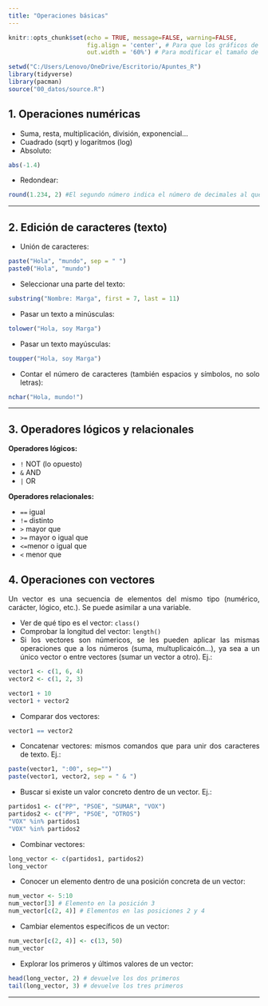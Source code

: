 ```yaml
---
title: "Operaciones básicas"
---
```


```{=html}
<style>
body {
text-align: justify}
</style>
```

```r
knitr::opts_chunk$set(echo = TRUE, message=FALSE, warning=FALSE,
                      fig.align = 'center', # Para que los gráficos de los comandos estén centrados en la página
                      out.width = '60%') # Para modificar el tamaño de los gráficos (en este caso hacerlos algo más pequeños)
```

```r
setwd("C:/Users/Lenovo/OneDrive/Escritorio/Apuntes_R")
library(tidyverse)
library(pacman)
source("00_datos/source.R")
```

## 1. Operaciones numéricas

-   Suma, resta, multiplicación, división, exponencial...
-   Cuadrado (sqrt) y logaritmos (log)
-   Absoluto:

```r
abs(-1.4)
```

-   Redondear:

```r
round(1.234, 2) #El segundo número indica el número de decimales al que se redondeará.
```

------------------------------------------------------------------------

## 2. Edición de caracteres (texto)

-   Unión de caracteres:

```r
paste("Hola", "mundo", sep = " ")
paste0("Hola", "mundo")
```

-   Seleccionar una parte del texto:

```r
substring("Nombre: Marga", first = 7, last = 11)
```

-   Pasar un texto a minúsculas:

```r
tolower("Hola, soy Marga")
```

-   Pasar un texto mayúsculas:

```r
toupper("Hola, soy Marga")
```

-   Contar el número de caracteres (también espacios y símbolos, no solo letras):

```r
nchar("Hola, mundo!")
```

------------------------------------------------------------------------

## 3. Operadores lógicos y relacionales

**Operadores lógicos:**

-   `!` NOT (lo opuesto)
-   `&` AND
-   `|` OR

**Operadores relacionales:**

-   `==` igual
-   `!=` distinto
-   `>` mayor que
-   `>=` mayor o igual que
-   `<=`menor o igual que
-   `<` menor que

## 4. Operaciones con vectores

Un vector es una secuencia de elementos del mismo tipo (numérico, carácter, lógico, etc.). Se puede asimilar a una variable.

-   Ver de qué tipo es el vector: `class()`
-   Comprobar la longitud del vector: `length()`
-   Si los vectores son númericos, se les pueden aplicar las mismas operaciones que a los números (suma, multuplicaicón...), ya sea a un único vector o entre vectores (sumar un vector a otro). Ej.:

```r
vector1 <- c(1, 6, 4)
vector2 <- c(1, 2, 3)

vector1 + 10
vector1 + vector2
```

-   Comparar dos vectores:

```r
vector1 == vector2
```

-   Concatenar vectores: mismos comandos que para unir dos caracteres de texto. Ej.:

```r
paste(vector1, ":00", sep="")
paste(vector1, vector2, sep = " & ")
```

-   Buscar si existe un valor concreto dentro de un vector. Ej.:

```r
partidos1 <- c("PP", "PSOE", "SUMAR", "VOX")
partidos2 <- c("PP", "PSOE", "OTROS")
"VOX" %in% partidos1
"VOX" %in% partidos2
```

-   Combinar vectores:

```r
long_vector <- c(partidos1, partidos2)
long_vector
```

-   Conocer un elemento dentro de una posición concreta de un vector:

```r
num_vector <- 5:10
num_vector[3] # Elemento en la posición 3
num_vector[c(2, 4)] # Elementos en las posiciones 2 y 4
```

-   Cambiar elementos específicos de un vector:

```r
num_vector[c(2, 4)] <- c(13, 50)
num_vector
```

-   Explorar los primeros y últimos valores de un vector:

```r
head(long_vector, 2) # devuelve los dos primeros
tail(long_vector, 3) # devuelve los tres primeros
```

------------------------------------------------------------------------
